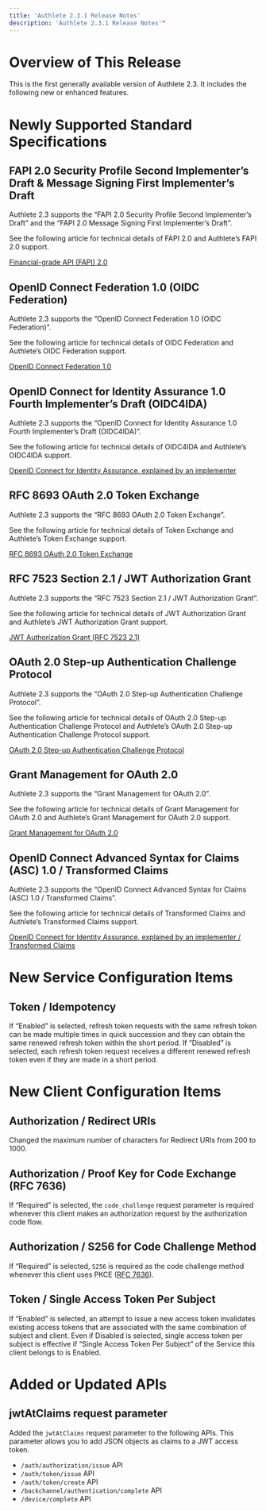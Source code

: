 ```yaml
---
title: 'Authlete 2.3.1 Release Notes'
description: 'Authlete 2.3.1 Release Notes'"
---
```


# Overview of This Release

This is the first generally available version of Authlete 2.3. It includes the following new or enhanced features.

# Newly Supported Standard Specifications

## FAPI 2.0 Security Profile Second Implementer’s Draft & Message Signing First Implementer’s Draft

Authlete 2.3 supports the “FAPI 2.0 Security Profile Second Implementer’s Draft” and the “FAPI 2.0 Message Signing First Implementer’s Draft”.

See the following article for technical details of FAPI 2.0 and Authlete’s FAPI 2.0 support.

[Financial-grade API (FAPI) 2.0](https://www.authlete.com/developers/fapi2/)

## OpenID Connect Federation 1.0 (OIDC Federation)

Authlete 2.3 supports the “OpenID Connect Federation 1.0 (OIDC Federation)”.

See the following article for technical details of OIDC Federation and Authlete’s OIDC Federation support.

[OpenID Connect Federation 1.0](https://www.authlete.com/developers/oidcfed/)

## OpenID Connect for Identity Assurance 1.0 Fourth Implementer’s Draft (OIDC4IDA)

Authlete 2.3 supports the “OpenID Connect for Identity Assurance 1.0 Fourth Implementer’s Draft (OIDC4IDA)”.

See the following article for technical details of OIDC4IDA and Authlete’s OIDC4IDA support.

[OpenID Connect for Identity Assurance, explained by an implementer](https://darutk.medium.com/oidc4ida-93aedffa3058)

## RFC 8693 OAuth 2.0 Token Exchange

Authlete 2.3 supports the “RFC 8693 OAuth 2.0 Token Exchange”.

See the following article for technical details of Token Exchange and Authlete’s Token Exchange support.

[RFC 8693 OAuth 2.0 Token Exchange](https://www.authlete.com/developers/token_exchange/)

## RFC 7523 Section 2.1 / JWT Authorization Grant

Authlete 2.3 supports the “RFC 7523 Section 2.1 / JWT Authorization Grant”.

See the following article for technical details of JWT Authorization Grant and Authlete’s JWT Authorization Grant support.

[JWT Authorization Grant (RFC 7523 2.1)](https://www.authlete.com/developers/jwt_authorization_grant/)

## OAuth 2.0 Step-up Authentication Challenge Protocol

Authlete 2.3 supports the “OAuth 2.0 Step-up Authentication Challenge Protocol”.

See the following article for technical details of OAuth 2.0 Step-up Authentication Challenge Protocol and Authlete’s OAuth 2.0 Step-up Authentication Challenge Protocol support.

[OAuth 2.0 Step-up Authentication Challenge Protocol](https://www.authlete.com/developers/stepup_authn/)

## Grant Management for OAuth 2.0

Authlete 2.3 supports the “Grant Management for OAuth 2.0”.

See the following article for technical details of Grant Management for OAuth 2.0 and Authlete’s Grant Management for OAuth 2.0 support.

[Grant Management for OAuth 2.0](https://www.authlete.com/developers/grant_management/)

## OpenID Connect Advanced Syntax for Claims (ASC) 1.0 / Transformed Claims

Authlete 2.3 supports the “OpenID Connect Advanced Syntax for Claims (ASC) 1.0 / Transformed Claims”.

See the following article for technical details of Transformed Claims and Authlete’s Transformed Claims support.

[OpenID Connect for Identity Assurance, explained by an implementer / Transformed Claims](https://darutk.medium.com/oidc4ida-93aedffa3058#2ba3)

# New Service Configuration Items

## Token / Idempotency

If “Enabled” is selected, refresh token requests with the same refresh token can be made multiple times in quick succession and they can obtain the same renewed refresh token within the short period.
If “Disabled” is selected, each refresh token request receives a different renewed refresh token even if they are made in a short period.

# New Client Configuration Items

## Authorization / Redirect URIs

Changed the maximum number of characters for Redirect URIs from 200 to 1000.

## Authorization / Proof Key for Code Exchange (RFC 7636)

If “Required” is selected, the `code_challenge` request parameter is required whenever this client makes an authorization request by the authorization code flow.

## Authorization / S256 for Code Challenge Method

If “Required” is selected, `S256` is required as the code challenge method whenever this client uses PKCE ([RFC 7636](https://www.rfc-editor.org/rfc/rfc7636.html)).

## Token / Single Access Token Per Subject

If “Enabled” is selected, an attempt to issue a new access token invalidates existing access tokens that are associated with the same combination of subject and client.
Even if Disabled is selected, single access token per subject is effective if “Single Access Token Per Subject” of the Service this client belongs to is Enabled.

# Added or Updated APIs

## jwtAtClaims request parameter

Added the `jwtAtClaims` request parameter to the following APIs. This parameter allows you to add JSON objects as claims to a JWT access token.

- `/auth/authorization/issue` API
- `/auth/token/issue` API
- `/auth/token/create` API
- `/backchannel/authentication/complete` API
- `/device/complete` API

